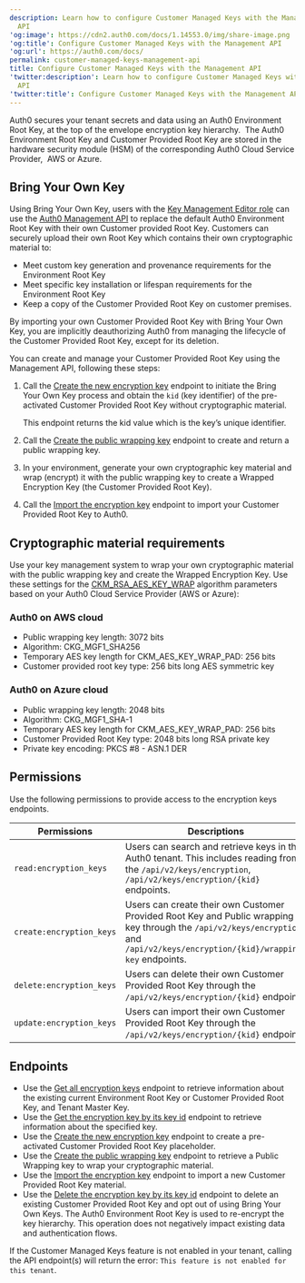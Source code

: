```yaml
---
description: Learn how to configure Customer Managed Keys with the Management
  API
'og:image': https://cdn2.auth0.com/docs/1.14553.0/img/share-image.png
'og:title': Configure Customer Managed Keys with the Management API
'og:url': https://auth0.com/docs/
permalink: customer-managed-keys-management-api
title: Configure Customer Managed Keys with the Management API
'twitter:description': Learn how to configure Customer Managed Keys with the Management
  API
'twitter:title': Configure Customer Managed Keys with the Management API
---
```

Auth0 secures your tenant secrets and data using an Auth0 Environment Root Key, at the top of the envelope encryption key hierarchy.  The Auth0 Environment Root Key and Customer Provided Root Key are stored in the hardware security module (HSM) of the corresponding Auth0 Cloud Service Provider,  AWS or Azure.

## Bring Your Own Key

Using Bring Your Own Key, users with the [Key Management Editor role](/get-started/manage-dashboard-access/add-dashboard-users) can use the [Auth0 Management API](https://auth0.com/docs/api/management/v2) to replace the default Auth0 Environment Root Key with their own Customer provided Root Key. Customers can securely upload their own Root Key which contains their own cryptographic material to:

* Meet custom key generation and provenance requirements for the Environment Root Key
* Meet specific key installation or lifespan requirements for the Environment Root Key
* Keep a copy of the Customer Provided Root Key on customer premises.

<Warning>

By importing your own Customer Provided Root Key with Bring Your Own Key, you are implicitly deauthorizing Auth0 from managing the lifecycle of the Customer Provided Root Key, except for its deletion.

</Warning>

You can create and manage your Customer Provided Root Key using the <Tooltip tip="Management API: A product to allow customers to perform administrative tasks." cta="View Glossary" href="/glossary?term=Management+API">Management API</Tooltip>, following these steps:

1. Call the [Create the new encryption key](https://auth0.com/docs/api/management/v2/keys/post-encryption) endpoint to initiate the Bring Your Own Key process and obtain the `kid` (key identifier) of the pre-activated Customer Provided Root Key without cryptographic material.

   <Callout icon="file-lines" color="#0EA5E9" iconType="regular">

   This endpoint returns the kid value which is the key’s unique identifier.

   </Callout>
2. Call the [Create the public wrapping key](https://auth0.com/docs/api/management/v2/keys/post-encryption-wrapping-key) endpoint to create and return a public wrapping key.
3. In your environment, generate your own cryptographic key material and wrap (encrypt) it with the public wrapping key to create a Wrapped Encryption Key (the Customer Provided Root Key).
4. Call the [Import the encryption key](https://auth0.com/docs/api/management/v2/keys/post-encryption-key) endpoint to import your Customer Provided Root Key to Auth0.

## Cryptographic material requirements

Use your key management system to wrap your own cryptographic material with the public wrapping key and create the Wrapped Encryption Key. Use these settings for the [CKM_RSA_AES_KEY_WRAP](https://docs.oasis-open.org/pkcs11/pkcs11-curr/v2.40/cos01/pkcs11-curr-v2.40-cos01.html#_Toc408226894) algorithm parameters based on your Auth0 Cloud Service Provider (AWS or Azure):

### Auth0 on AWS cloud

* Public wrapping key length: 3072 bits
* Algorithm: CKG_MGF1_SHA256
* Temporary AES key length for CKM_AES_KEY_WRAP_PAD: 256 bits
* Customer provided root key type: 256 bits long AES symmetric key

### Auth0 on Azure cloud

* Public wrapping key length: 2048 bits
* Algorithm: CKG_MGF1_SHA-1
* Temporary AES key length for CKM_AES_KEY_WRAP_PAD: 256 bits
* Customer Provided Root Key type: 2048 bits long RSA private key
* Private key encoding: PKCS #8 - ASN.1 DER

## Permissions

Use the following permissions to provide access to the encryption keys endpoints.

<table class="table">
<thead>
<tr>
<th><b>Permissions</b></th>
<th><b>Descriptions</b></th>
</tr>
</thead>
<tbody>
<tr>
<td><code>read:encryption_keys</code></td>
<td>Users can search and retrieve keys in the Auth0 tenant. This includes reading from the <code>/api/v2/keys/encryption</code>, <code>/api/v2/keys/encryption/{kid}</code> endpoints.</td>
</tr>
<tr>
<td><code>create:encryption_keys</code></td>
<td>Users can create their own Customer Provided Root Key and Public wrapping key through the <code>/api/v2/keys/encryption</code> and <code>/api/v2/keys/encryption/{kid}/wrapping-key</code> endpoints.</td>
</tr>
<tr>
<td><code>delete:encryption_keys</code></td>
<td>Users can delete their own Customer Provided Root Key through the 
            <code>/api/v2/keys/encryption/{kid}</code> endpoint.</td>
</tr>
<tr>
<td><code>update:encryption_keys</code></td>
<td>Users can import their own Customer Provided Root Key through the 
            <code>/api/v2/keys/encryption/{kid}</code> endpoint.</td>
</tr>
</tbody>
</table>

## Endpoints

* Use the [Get all encryption keys](https://auth0.com/docs/api/management/v2/keys/get-encryption-keys) endpoint to retrieve information about the existing current Environment Root Key or Customer Provided Root Key, and Tenant Master Key.
* Use the [Get the encryption key by its key id](https://auth0.com/docs/api/management/v2/keys/get-encryption-key) endpoint to retrieve information about the specified key.
* Use the [Create the new encryption key](https://auth0.com/docs/api/management/v2/keys/post-encryption) endpoint to create a pre-activated Customer Provided Root Key placeholder.
* Use the [Create the public wrapping key](https://auth0.com/docs/api/management/v2/keys/post-encryption-wrapping-key) endpoint to retrieve a Public Wrapping key to wrap your cryptographic material.
* Use the [Import the encryption key](https://auth0.com/docs/api/management/v2/keys/post-encryption-key) endpoint to import a new Customer Provided Root Key material.
* Use the [Delete the encryption key by its key id](https://auth0.com/docs/api/management/v2/keys/delete-encryption-key) endpoint to delete an existing Customer Provided Root Key and opt out of using Bring Your Own Keys. The Auth0 Environment Root Key is used to re-encrypt the key hierarchy. This operation does not negatively impact existing data and authentication flows.

<Callout icon="file-lines" color="#0EA5E9" iconType="regular">

If the Customer Managed Keys feature is not enabled in your tenant, calling the API endpoint(s) will return the error: `This feature is not enabled for this tenant`.

</Callout>